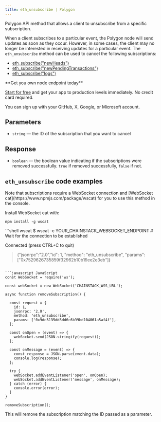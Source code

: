 ---
title: eth_unsubscribe | Polygon
---

Polygon API method that allows a client to unsubscribe from a specific subscription.

When a client subscribes to a particular event, the Polygon node will send updates as soon as they occur. However, in some cases, the client may no longer be interested in receiving updates for a particular event. The `eth_unsubscribe` method can be used to cancel the following subscriptions:

* [eth\_subscribe("newHeads")](/api-reference/polygon-native-subscribe-newheads)
* [eth\_subscribe("newPendingTransactions")](/api-reference/polygon-native-subscribe-newpendingtransactions)
* [eth\_subscribe("logs")](/api-reference/polygon-native-subscribe-logs)

<Check>
**Get you own node endpoint today**

[Start for free](https://console.chainstack.com/) and get your app to production levels immediately. No credit card required.

You can sign up with your GitHub, X, Google, or Microsoft account.
</Check>


## Parameters

* `string` — the ID of the subscription that you want to cancel

## Response

* `boolean` — the boolean value indicating if the subscriptions were removed successfully. `true` if removed successfully, `false` if not.

## `eth_unsubscribe` code examples

<Note>
Note that subscriptions require a WebSocket connection and [WebSocket cat](https://www.npmjs.com/package/wscat) for you to use this method in the console.

Install WebSocket cat with:

`npm install -g wscat`
</Note>

<CodeGroup>
```shell wscat
$ wscat -c YOUR_CHAINSTACK_WEBSOCKET_ENDPOINT
# Wait for the connection to be established

Connected (press CTRL+C to quit)

> {"jsonrpc":"2.0","id": 1, "method": "eth_unsubscribe", "params": ["0x7529626735859f32962b10b19ee2e3eb"]}
```

```javascript JavaScript
const WebSocket = require('ws');

const webSocket = new WebSocket('CHAINSTACK_WSS_URL');

async function removeSubscription() {
  
  const request = {
    id: 1,
    jsonrpc: '2.0',
    method: 'eth_unsubscribe',
    params: ['0x9de3135dd3dd6c6b99bd104061a5af4f'],
  };

  const onOpen = (event) => {
    webSocket.send(JSON.stringify(request));
  };

  const onMessage = (event) => {
    const response = JSON.parse(event.data);
    console.log(response);
  };

  try {
    webSocket.addEventListener('open', onOpen);
    webSocket.addEventListener('message', onMessage);
  } catch (error) {
    console.error(error);
  }
}

removeSubscription();
```
</CodeGroup>


This will remove the subscription matching the ID passed as a parameter.